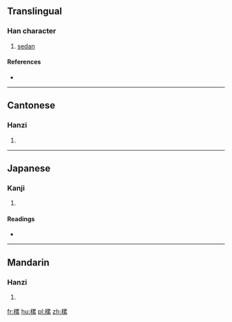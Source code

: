 ==Translingual==

===Han character===
{{Han char|rn=75|rad=木|as=11|sn=15|four=4699<sub>3</sub>|canj=木田女火 (DWVF)}}

# [[sedan]]

====References====
* {{Han ref|kx=0549.260|dkj=15425|dj=0937.200|hdz=21280.010|uh=6A0F|ud=27151|bh=E5EA|bd=58858}}

----

==Cantonese==

===Hanzi===
{{yue-hanzi|jyut=|y=lai5}}

# {{defn|lang=yue|sort=木11}}

----

==Japanese==

===Kanji===
{{ja-kanji|grade=|rs=木11}}

# {{defn|lang=ja|sort=木11}}

====Readings====
* {{ja-readings|on=[[るい]] (rui), [[る]] (ru)|kun=[[はち]] (hachi)}}

----

==Mandarin==

===Hanzi===
{{cmn-hanzi|pin=[[lěi]] ([[lei3]])|wg=lei<sup>3</sup>}}

# {{defn|lang=cmn|sort=木11}}

[[fr:樏]]
[[hu:樏]]
[[pl:樏]]
[[zh:樏]]